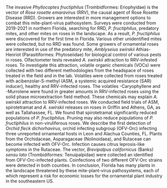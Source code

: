 The invasive *Phyllocoptes fructiphilus* (Trombidformes: Eriophyidae) is the vector of *Rose rosette emaravirus* (RRV), the causal agent of Rose Rosette Disease (RRD). Growers are interested in more management options to combat this mite-plant-virus pathosystem. Surveys were conducted from 2019-2021 in northern Florida, searching for RRD, *P. fructiphilus*, predatory mites, and other mites on roses in the landscape. As a result, *P. fructiphilus* were discovered for the first time in Florida. Various other unidentified mites were collected, but no RRD was found. Some growers of ornamental roses are interested in use of the predatory mite, *Amblyseius swirskii* Athias-Henriot (Parasitiformes: Phytoseiidae) for biological control of various pests in roses. Olfactometer tests revealed *A. swirskii* attraction to RRV-infested roses. To investigate this attraction, volatile organic chemicals (VOCs) were collected with two different methodologies from the headspace of roses treated in the field and in the lab. Volatiles were collected from roses treated with acibenzolar-S-methyl (ASM, a systemic acquired resistance (SAR) inducer), healthy and RRV-infected roses. The volatiles \textbeta-Caryophyllene and \textgamma-Murrolene were found in greater amounts in RRV-infected roses using the solid phase microextraction field method. These chemicals may explain *A. swirskii* attraction to RRV-infected roses. We conducted field trials of ASM, spirotetramat and *A. swirskii* releases on roses in Griffin and Athens, GA, as well as Tallahassee, FL. We found that spirotetramat significantly reduced populations of *P. fructiphilus*. Pruning may also reduce populations of *P. fructiphilus* in non-viruliferous roses. We describe the first detection of *Orchid fleck dichorhavirus*, orchid infecting subgroup (OFV-Orc) infecting three unreported ornamental hosts in Leon and Alachua Counties, FL. Plants from the Orchidaceae, Asparagaceae (Nolinoidaea), and Rutaceae can become infected with OFV-Orc. Infection causes citrus leprosis-like symptoms in the Rutaceae. The vector, *Brevipalpus californicus* (Banks) *sensu lato* (Trombidiformes: Tenuipalpidae) were collected an identified from OFV-Orc-infected plants. Coinfections of two different OFV-Orc strains were detected in both counties. In conclusion, Florida has many plants in the landscape threatened by these mite-plant-virus pathosystems, each of which represent a risk for economic losses for the ornamental plant industry in the southeastern US.